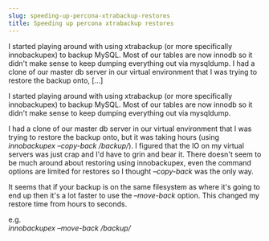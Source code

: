 ```yaml
---
slug: speeding-up-percona-xtrabackup-restores
title: Speeding up percona xtrabackup restores
---
```

<p>I started playing around with using xtrabackup (or more specifically innobackupex) to backup MySQL. Most of our tables are now innodb so it didn't make sense to keep dumping everything out via mysqldump. I had a clone of our master db server in our virtual environment that I was trying to restore the backup onto, [&hellip;]</p>


<!--truncate-->
I started playing around with using xtrabackup (or more specifically innobackupex) to backup MySQL. Most of our tables are now innodb so it didn't make sense to keep dumping everything out via mysqldump.  

I had a clone of our master db server in our virtual environment that I was trying to restore the backup onto, but it was taking hours (using <em>innobackupex &#8211;copy-back /backup/</em>). I figured that the IO on my virtual servers was just crap and I'd have to grin and bear it. There doesn't seem to be much around about restoring using innobackupex, even the command options are limited for restores so I thought <em>&#8211;copy-back</em> was the only way.  

It seems that if your backup is on the same filesystem as where it's going to end up then it's a lot faster to use the <em>&#8211;move-back</em> option. This changed my restore time from hours to seconds.  

e.g.<br />
<em>innobackupex &#8211;move-back /backup/</em>  

